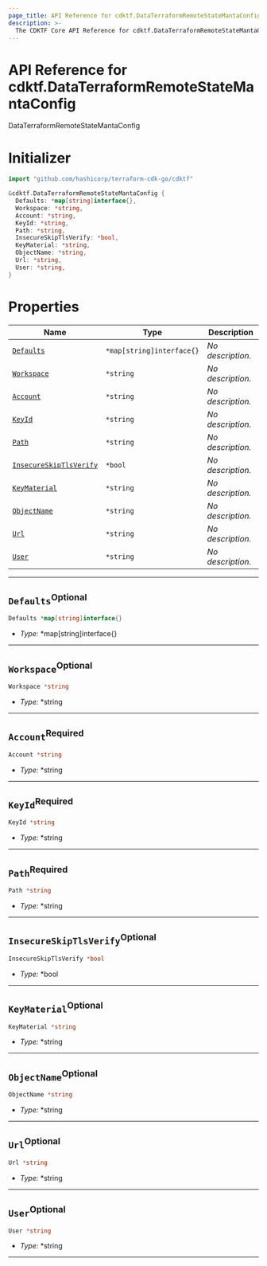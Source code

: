 ```yaml
---
page_title: API Reference for cdktf.DataTerraformRemoteStateMantaConfig
description: >-
  The CDKTF Core API Reference for cdktf.DataTerraformRemoteStateMantaConfig.
---
```


<!-- This file is generated through yarn generate-docs -->

# API Reference for cdktf.DataTerraformRemoteStateMantaConfig

   DataTerraformRemoteStateMantaConfig <a name="DataTerraformRemoteStateMantaConfig" id="cdktf.DataTerraformRemoteStateMantaConfig"></a>
  
  # Initializer <a name="Initializer" id="cdktf.DataTerraformRemoteStateMantaConfig.Initializer"></a>
  
  ```go
  import "github.com/hashicorp/terraform-cdk-go/cdktf"
  
  &cdktf.DataTerraformRemoteStateMantaConfig {
  	Defaults: *map[string]interface{},
  	Workspace: *string,
  	Account: *string,
  	KeyId: *string,
  	Path: *string,
  	InsecureSkipTlsVerify: *bool,
  	KeyMaterial: *string,
  	ObjectName: *string,
  	Url: *string,
  	User: *string,
  }
  ```
  
  # Properties <a name="Properties" id="Properties"></a>
  
  | **Name** | **Type** | **Description** |
  | --- | --- | --- |
  | <code><a href="#cdktf.DataTerraformRemoteStateMantaConfig.property.defaults">Defaults</a></code> | <code>*map[string]interface{}</code> | *No description.* |
  | <code><a href="#cdktf.DataTerraformRemoteStateMantaConfig.property.workspace">Workspace</a></code> | <code>*string</code> | *No description.* |
  | <code><a href="#cdktf.DataTerraformRemoteStateMantaConfig.property.account">Account</a></code> | <code>*string</code> | *No description.* |
  | <code><a href="#cdktf.DataTerraformRemoteStateMantaConfig.property.keyId">KeyId</a></code> | <code>*string</code> | *No description.* |
  | <code><a href="#cdktf.DataTerraformRemoteStateMantaConfig.property.path">Path</a></code> | <code>*string</code> | *No description.* |
  | <code><a href="#cdktf.DataTerraformRemoteStateMantaConfig.property.insecureSkipTlsVerify">InsecureSkipTlsVerify</a></code> | <code>*bool</code> | *No description.* |
  | <code><a href="#cdktf.DataTerraformRemoteStateMantaConfig.property.keyMaterial">KeyMaterial</a></code> | <code>*string</code> | *No description.* |
  | <code><a href="#cdktf.DataTerraformRemoteStateMantaConfig.property.objectName">ObjectName</a></code> | <code>*string</code> | *No description.* |
  | <code><a href="#cdktf.DataTerraformRemoteStateMantaConfig.property.url">Url</a></code> | <code>*string</code> | *No description.* |
  | <code><a href="#cdktf.DataTerraformRemoteStateMantaConfig.property.user">User</a></code> | <code>*string</code> | *No description.* |
  
  ---
  
  ## `Defaults`<sup>Optional</sup> <a name="Defaults" id="cdktf.DataTerraformRemoteStateMantaConfig.property.defaults"></a>
  
  ```go
  Defaults *map[string]interface{}
  ```
  
  - *Type:* *map[string]interface{}
  
  ---
  
  ## `Workspace`<sup>Optional</sup> <a name="Workspace" id="cdktf.DataTerraformRemoteStateMantaConfig.property.workspace"></a>
  
  ```go
  Workspace *string
  ```
  
  - *Type:* *string
  
  ---
  
  ## `Account`<sup>Required</sup> <a name="Account" id="cdktf.DataTerraformRemoteStateMantaConfig.property.account"></a>
  
  ```go
  Account *string
  ```
  
  - *Type:* *string
  
  ---
  
  ## `KeyId`<sup>Required</sup> <a name="KeyId" id="cdktf.DataTerraformRemoteStateMantaConfig.property.keyId"></a>
  
  ```go
  KeyId *string
  ```
  
  - *Type:* *string
  
  ---
  
  ## `Path`<sup>Required</sup> <a name="Path" id="cdktf.DataTerraformRemoteStateMantaConfig.property.path"></a>
  
  ```go
  Path *string
  ```
  
  - *Type:* *string
  
  ---
  
  ## `InsecureSkipTlsVerify`<sup>Optional</sup> <a name="InsecureSkipTlsVerify" id="cdktf.DataTerraformRemoteStateMantaConfig.property.insecureSkipTlsVerify"></a>
  
  ```go
  InsecureSkipTlsVerify *bool
  ```
  
  - *Type:* *bool
  
  ---
  
  ## `KeyMaterial`<sup>Optional</sup> <a name="KeyMaterial" id="cdktf.DataTerraformRemoteStateMantaConfig.property.keyMaterial"></a>
  
  ```go
  KeyMaterial *string
  ```
  
  - *Type:* *string
  
  ---
  
  ## `ObjectName`<sup>Optional</sup> <a name="ObjectName" id="cdktf.DataTerraformRemoteStateMantaConfig.property.objectName"></a>
  
  ```go
  ObjectName *string
  ```
  
  - *Type:* *string
  
  ---
  
  ## `Url`<sup>Optional</sup> <a name="Url" id="cdktf.DataTerraformRemoteStateMantaConfig.property.url"></a>
  
  ```go
  Url *string
  ```
  
  - *Type:* *string
  
  ---
  
  ## `User`<sup>Optional</sup> <a name="User" id="cdktf.DataTerraformRemoteStateMantaConfig.property.user"></a>
  
  ```go
  User *string
  ```
  
  - *Type:* *string
  
  ---
  
